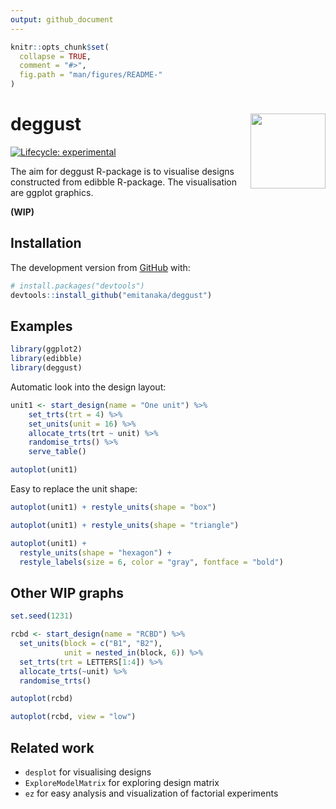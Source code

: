 ```yaml
---
output: github_document
---
```


<!-- README.md is generated from README.Rmd. Please edit that file -->

```r
knitr::opts_chunk$set(
  collapse = TRUE,
  comment = "#>",
  fig.path = "man/figures/README-"
)
```

# deggust <img src="man/figures/logo.png" align="right" alt="" width="120" />

<!-- badges: start -->
[![Lifecycle: experimental](https://img.shields.io/badge/lifecycle-experimental-orange.svg)](https://www.tidyverse.org/lifecycle/#experimental)
<!-- badges: end -->

The aim for deggust R-package is to visualise designs constructed from edibble R-package. The visualisation are ggplot graphics.

**(WIP)**





## Installation

The development version from [GitHub](https://github.com/) with:

``` r
# install.packages("devtools")
devtools::install_github("emitanaka/deggust")
```

## Examples

```r
library(ggplot2)
library(edibble)
library(deggust)

```


Automatic look into the design layout:

```r
unit1 <- start_design(name = "One unit") %>%
    set_trts(trt = 4) %>%
    set_units(unit = 16) %>%
    allocate_trts(trt ~ unit) %>%
    randomise_trts() %>%
    serve_table()

autoplot(unit1)
```

Easy to replace the unit shape:

```r
autoplot(unit1) + restyle_units(shape = "box")
```

```r
autoplot(unit1) + restyle_units(shape = "triangle")
```

```r
autoplot(unit1) + 
  restyle_units(shape = "hexagon") +
  restyle_labels(size = 6, color = "gray", fontface = "bold")
```


## Other WIP graphs

```r
set.seed(1231) 

rcbd <- start_design(name = "RCBD") %>%
  set_units(block = c("B1", "B2"),
            unit = nested_in(block, 6)) %>%
  set_trts(trt = LETTERS[1:4]) %>%
  allocate_trts(~unit) %>%
  randomise_trts()
```


```r
autoplot(rcbd)
```

```r
autoplot(rcbd, view = "low")
```




## Related work

* `desplot` for visualising designs
* `ExploreModelMatrix` for exploring design matrix 
* `ez` for easy analysis and visualization of factorial experiments
